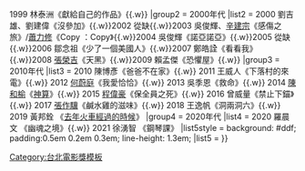 {{Navbox
|name = 台北電影獎最佳短片
|titlestyle = background:#00AAAA
|title = [[台北電影獎最佳短片|<font color="#FFFFFF">台北電影獎最佳短片</font>]]
|groupstyle = background: #AFEEEE
|group1 = 1990年代
|list1 = 1998 關文勝《1998很難過之小婷的高跟鞋》{{.w}}1999 林泰洲《獻給自己的作品》{{.w}}
|group2 = 2000年代
|list2 = 2000 劉吉雄、劉建偉《沒參加》{{.w}}2002 從缺{{.w}}2003 吳俊輝、[[辛建宗]]《感傷之旅》/[[蕭力修]]《Copy ：Copy》{{.w}}2004 吳俊輝《諾亞諾亞》{{.w}}2005 從缺{{.w}}2006 鄒念祖《少了一個美國人》{{.w}}2007 鄭皓詮《看看我》{{.w}}2008 [[張榮吉]]《天黑》{{.w}}2009 賴孟傑《恐懼屋》{{.w}}
|group3 = 2010年代
|list3 = 2010 陳博彥《爸爸不在家》{{.w}} 2011 王威人《下落村的來電》{{.w}} 2012 [[何蔚庭]]《我愛恰恰》{{.w}} 2013 吳季恩《救命》{{.w}} 2014 [[陳和榆]]《[[神算 (2013年)|神算]]》{{.w}} 2015 [[程偉豪]]《保全員之死》{{.w}} 2016 曾威量《禁止下錨》{{.w}} 2017 [[張作驥]]《鹹水雞的滋味》{{.w}} 2018 王逸帆《洞兩洞六》{{.w}} 2019 黃邦銓 《[[去年火車經過的時候]]》
|group4 = 2020年代
|list4 = 2020 羅晨文 《幽魂之境》{{.w}} 2021 徐湧智 《鋼琴課》
|list5style = background: #ddf;<!--per 'below' section--> padding:0.5em 0.2em 0.3em; line-height: 1.3em;
|list5 = 
}}
<noinclude>
[[Category:台北電影獎模板]]
</noinclude>